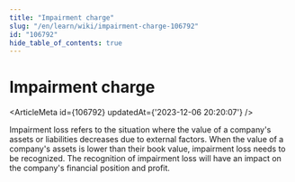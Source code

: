 ```yaml
---
title: "Impairment charge"
slug: "/en/learn/wiki/impairment-charge-106792"
id: "106792"
hide_table_of_contents: true
---
```



# Impairment charge

<ArticleMeta id={106792} updatedAt={'2023-12-06 20:20:07'} />
<div className='border-solid border-b border-t-0 my-4 border-[var(--ifm-color-gray-300)]' />

Impairment loss refers to the situation where the value of a company's assets or liabilities decreases due to external factors. When the value of a company's assets is lower than their book value, impairment loss needs to be recognized. The recognition of impairment loss will have an impact on the company's financial position and profit.
